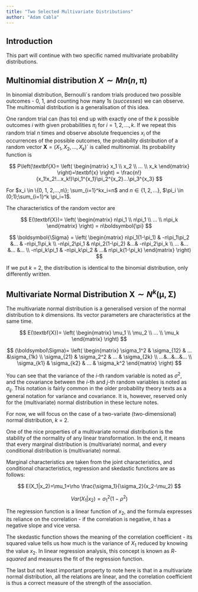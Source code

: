 ```yaml
---
title: "Two Selected Multivariate Distributions"
author: "Adam Cabla"
---
```


## Introduction

This part will continue with two specific named multivariate probability distributions.

## Multinomial distribution $X\sim Mn(n,\boldsymbol{\pi})$

In binomial distribution, Bernoulli´s random trials produced two possible outcomes - 0, 1, and counting how many 1s (*successes*) we can observe. The multinomial distribution is a generalisation of this idea.

One random trial can (has to) end up with exactly one of the *k* possible outcomes $i$ with given probabilities $\pi_i$ for $i=1,2,...,k$. If we repeat this random trial *n* times and observe absolute frequencies $x_i$ of the occurrences of the possible outcomes, the probability distribution of a random vector $\textbf{X}=(X_1,X_2,...,X_k)´$ is called multinomial. Its probability function is

$$
P\left(\textbf{X}= \left( \begin{matrix}
x_1 \\
x_2 \\
... \\
x_k 
\end{matrix} \right)=\textbf{x} \right) =
\frac{n!}{x_1!x_2!...x_k!}\pi_1^{x_1}\pi_2^{x_2}...\pi_3^{x_3}
$$

For $x_i \in \{0, 1, 2,...,n\}; \sum_{i=1}^kx_i=n$ and $n\in \{1,2,... \}$, $\pi_i \in (0;1);\sum_{i=1}^k \pi_i=1$.

The characteristics of the random vector are

$$
E(\textbf{X})= \left( \begin{matrix}
n\pi_1 \\
n\pi_1 \\
... \\
n\pi_k
\end{matrix} \right) = n\boldsymbol{\pi}
$$

$$
\boldsymbol{\Sigma} = \left( \begin{matrix}
n\pi_1(1-\pi_1) & -n\pi_1\pi_2 &... & -n\pi_1\pi_k \\
-n\pi_2\pi_1 & n\pi_2(1-\pi_2) &...& -n\pi_2\pi_k \\
... &... &... &... \\
-n\pi_k\pi_1 & -n\pi_k\pi_2 & ...& n\pi_k(1-\pi_k)
\end{matrix}
\right)
$$

If we put *k* = 2, the distribution is identical to the binomial distribution, only differently written.

## Multivariate Normal Distribution $\textbf{X} \sim N^k(\boldsymbol{\mu},\boldsymbol{\Sigma})$

The multivariate normal distribution is a generalised version of the normal distribution to *k* dimensions. Its vector parameters are characteristics at the same time.

$$
E(\textbf{X})= \left( \begin{matrix}  
\mu_1 \\
\mu_2 \\
... \\
\mu_k
\end{matrix}
\right)
$$

$$
(\boldsymbol\Sigma)= \left(
\begin{matrix}
\sigma_1^2 & \sigma_{12} & ... &\sigma_{1k} \\
\sigma_{21} & \sigma_2^2 & ... & \sigma_{2k} \\
...&...&...&... \\
\sigma_{k1} & \sigma_{k2} & ... & \sigma_k^2
\end{matrix}
\right)
$$

You can see that the variance of the *i*-th random variable is noted as $\sigma^2$, and the covariance between the *i*-th and *j-*th random variables is noted as $\sigma_{ij}$. This notation is fairly common in the older probability theory texts as a general notation for variance and covariance. It is, however, reserved only for the (multivariate) normal distribution in these lecture notes.

For now, we will focus on the case of a two-variate (two-dimensional) normal distribution, *k* = 2.

One of the nice properties of a multivariate normal distribution is the stability of the normality of any linear transformation. In the end, it means that every marginal distribution is (multivariate) normal, and every conditional distribution is (multivariate) normal.

Marginal characteristics are taken from the joint characteristics, and conditional characteristics, regression and skedastic functions are as follows:

$$
E(X_1|x_2)=\mu_1+\rho \frac{\sigma_1}{\sigma_2}(x_2-\mu_2)
$$

$$
Var(X_1|x_2)=\sigma_1^2\left(1-\rho^2\right)
$$

The regression function is a linear function of $x_2$, and the formula expresses its reliance on the correlation - if the correlation is negative, it has a negative slope and vice versa.

The skedastic function shows the meaning of the correlation coefficient - its squared value tells us how much is the variance of $X_1$ reduced by knowing the value $x_2$. In linear regression analysis, this concept is known as *R*-*squared* and measures the fit of the regression function.

The last but not least important property to note here is that in a multivariate normal distribution, all the relations are linear, and the correlation coefficient is thus a correct measure of the strength of the association.
